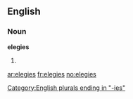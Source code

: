 ==English==

===Noun===
'''elegies'''

# {{plural of|[[elegy]]}}

[[Category:English plurals ending in "-ies"]]

[[ar:elegies]]
[[fr:elegies]]
[[no:elegies]]
